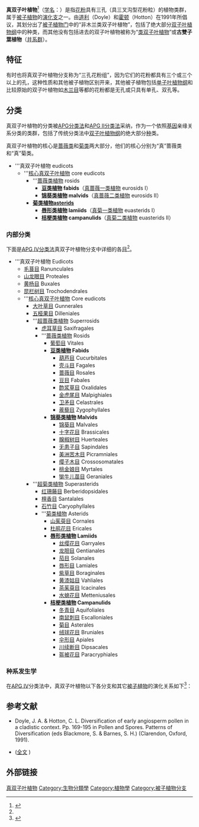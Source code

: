 {{Automatic taxobox
| taxon = Eudicots
| fossil_range = {{fossil range|早白垩纪|现今|早[[白垩纪|白垩纪]] - [[全新世|全新世]]}}
| image = Kornblume.jpeg
| image_caption = [[矢車菊|矢車菊]] ''Centaurea cyanus''
| subdivision_ranks = [[演化支|演化支]]
| subdivision =
*[[毛茛目|毛茛目]] Ranunculales
*[[山龙眼目|山龙眼目]] Proteales
*[[黄杨目|黄杨目]] Buxales
*[[昆栏树目|昆栏树目]] Trochodendrales
*[[核心真双子叶植物|核心真双子叶植物]] Core eudicots
**[[大叶草目|大叶草目]] Gunnerales
**[[虎耳草目|虎耳草目]] Saxifragales
**[[五桠果目|五桠果目]] Dilleniales
**[[红珊藤目|红珊藤目]] Berberidopsidales
**[[檀香目|檀香目]] Santalales
**[[石竹目|石竹目]] Caryophyllales
**[[蔷薇类植物|蔷薇类植物]] Rosids
**[[菊类植物|菊类植物]] Asterids
}}
'''真双子叶植物'''<ref>{{Cite web|url=http://terms.naer.edu.tw/detail/2065096/|title=eudicot - 真雙子葉植物|accessdate=2016-10-12|work=terms.naer.edu.tw|deadurl=yes|archiveurl=https://web.archive.org/web/20161012225537/http://terms.naer.edu.tw/detail/2065096/|archivedate=2016-10-12}}</ref>（[[学名|学名]]：{{lang|la|eudicots}}）是指[[花粉|花粉]]具有三孔（具三叉沟型花粉粒）的植物类群，属于[[被子植物|被子植物]]的[[演化支|演化支]]之一。由[[道利|道利]]（Doyle）和[[霍顿|霍顿]]（Hotton）在1991年所倡议，其划分出了[[被子植物门|被子植物门]]中的“非木兰类双子叶植物”，包括了绝大部分[[双子叶植物纲|双子叶植物纲]]中的种类，而其他没有包括进去的双子叶植物被称为“[[类双子叶植物|类双子叶植物]]”或'''古雙子葉植物'''（[[并系群|并系群]]）。

== 特征 ==
有时也将真双子叶植物分支称为“三孔花粉组”，因为它们的花粉都具有三个或三个以上的孔，这种性质和其他被子植物区别开来，其他被子植物包括[[单子叶植物纲|单子叶植物纲]]和比较原始的双子叶植物如[[木兰目|木兰目]]等都的花粉都是无孔或只具有单孔、双孔等。

== 分类 ==
真双子叶植物的分类被[[APG分类法|APG分类法]]和[[APG_II分类法|APG II分类法]]采纳，作为一个依照[[基因|基因]]亲缘关系分类的类群，包括了传统分类法中[[双子叶植物纲|双子叶植物纲]]的绝大部分[[种|种]]类。

真双子叶植物的核心是[[蔷薇类|蔷薇类]]和[[菊类|菊类]]两大部分，他们的核心分别为“真”蔷薇类和“真”菊类。

*'''真双子叶植物 eudicots
**'''[[核心真双子叶植物|核心真双子叶植物]] core eudicots
***'''[[蔷薇类植物|蔷薇类植物]] rosids
****'''[[豆类植物|豆类植物]] fabids'''（[[I类真蔷薇分支|真蔷薇一类植物]] eurosids I）
****'''[[锦葵类植物|锦葵类植物]] malvids'''（[[II类真蔷薇分支|真蔷薇二类植物]] eurosids II）
*** ''' [[菊类植物|菊类植物]]asterids'''
****'''[[唇形类植物|唇形类植物]] lamiids'''（[[I类真菊分支|真菊一类植物]] euasterids I）
****'''[[桔梗类植物|桔梗类植物]] campanulids'''（[[II类真菊分支|真菊二类植物]] euasterids II）

=== 内部分类 ===
下面是[[APG_IV分类法|APG IV分类法]]真双子叶植物分支中详细的各[[目_(生物)|目]]<ref name="apgiv"/>。
* '''真双子叶植物 Eudicots
** [[毛茛目|毛茛目]] Ranunculales
** [[山龙眼目|山龙眼目]] Proteales
** [[黄杨目|黄杨目]] Buxales
** [[昆栏树目|昆栏树目]] Trochodendrales
** '''[[核心真双子叶植物|核心真双子叶植物]] Core eudicots
*** [[大叶草目|大叶草目]] Gunnerales
*** [[五桠果目|五桠果目]] Dilleniales
*** '''[[超蔷薇类植物|超蔷薇类植物]] Superrosids
**** [[虎耳草目|虎耳草目]] Saxifragales
**** '''[[蔷薇类植物|蔷薇类植物]] Rosids
***** [[葡萄目|葡萄目]] Vitales
***** '''[[豆类植物|豆类植物]] Fabids'''
****** [[葫芦目|葫芦目]] Cucurbitales
****** [[壳斗目|壳斗目]] Fagales
****** [[蔷薇目|蔷薇目]] Rosales
****** [[豆目|豆目]] Fabales
****** [[酢浆草目|酢浆草目]] Oxalidales
****** [[金虎尾目|金虎尾目]] Malpighiales
****** [[卫矛目|卫矛目]] Celastrales
****** [[蒺藜目|蒺藜目]] Zygophyllales
***** '''[[锦葵类植物|锦葵类植物]] Malvids'''
****** [[锦葵目|锦葵目]] Malvales
****** [[十字花目|十字花目]] Brassicales
****** [[腺椒树目|腺椒树目]] Huerteales
****** [[无患子目|无患子目]] Sapindales
****** [[美洲苦木目|美洲苦木目]] Picramniales
****** [[缨子木目|缨子木目]] Crossosomatales
****** [[桃金娘目|桃金娘目]] Myrtales
****** [[牻牛儿苗目|牻牛儿苗目]] Geraniales
*** '''[[超菊类植物|超菊类植物]] Superasterids
**** [[红珊藤目|红珊藤目]] Berberidopsidales
**** [[檀香目|檀香目]] Santalales
**** [[石竹目|石竹目]] Caryophyllales
**** '''[[菊类植物|菊类植物]] Asterids
***** [[山茱萸目|山茱萸目]] Cornales
***** [[杜鹃花目|杜鹃花目]] Ericales
***** '''[[唇形类植物|唇形类植物]] Lamiids'''
****** [[丝缨花目|丝缨花目]] Garryales
****** [[龙胆目|龙胆目]] Gentianales
****** [[茄目|茄目]] Solanales
****** [[唇形目|唇形目]] Lamiales
****** [[紫草目|紫草目]] Boraginales
****** [[黄漆姑目|黄漆姑目]] Vahliales
****** [[茶茱萸目|茶茱萸目]] Icacinales
****** [[水螅花目|水螅花目]] Metteniusales
***** '''[[桔梗类植物|桔梗类植物]] Campanulids'''
****** [[冬青目|冬青目]] Aquifoliales
****** [[南鼠刺目|南鼠刺目]] Escalloniales
****** [[菊目|菊目]] Asterales
****** [[绒球花目|绒球花目]] Bruniales
****** [[伞形目|伞形目]] Apiales
****** [[川续断目|川续断目]] Dipsacales
****** [[盔被花目|盔被花目]] Paracryphiales

=== 种系发生学 ===
在[[APG_IV|APG IV]]分类法中，真双子叶植物以下各分支和其它[[被子植物|被子植物]]的演化关系如下<ref name="apgiv">{{Cite journal |last=Angiosperm Phylogeny Group |year=2016 |title=An update of the Angiosperm Phylogeny Group classification for the orders and families of flowering plants: APG IV |journal=Botanical Journal of the Linnean Society |volume=181 |issue=1 |pages=1–20 |url=http://onlinelibrary.wiley.com/doi/10.1111/boj.12385/epdf |format=PDF |accessdate=2016-04-10 |doi=10.1111/boj.12385 |archive-date=2016-12-16 |archive-url=https://web.archive.org/web/20161216145923/http://onlinelibrary.wiley.com/doi/10.1111/boj.12385/epdf |dead-url=no }}</ref>：
{{分支|style=font-size:90%; line-height:90%|标1=[[被子植物|被子植物]]
|1={{分支|2=[[无油樟目|无油樟目]]
|1={{分支|2=[[睡莲目|睡莲目]]
|1={{分支|2=[[木兰藤目|木兰藤目]]
|标1=[[核心被子植物|核心被子植物]]
|1={{分支|2={{分支|[[木兰类|木兰类]]|[[金粟兰目|金粟兰目]]}}
|1={{分支|1={{分支|2=[[金鱼藻目|金鱼藻目]]|标1='''真双子叶植物'''
|1={{分支|1={{分支|1={{分支|1={{分支
|标1=[[核心真双子叶植物|核心真双子叶植物]]
|1={{分支
|1={{分支
|1={{分支
|1={{分支
|1={{分支|[[菊类|菊类]]|[[石竹目|石竹目]]}}
|2=[[檀香目|檀香目]]}}
|2=[[红珊藤目|红珊藤目]]}}
|2={{分支|[[蔷薇类|蔷薇类]]|[[虎耳草目|虎耳草目]]}}
|标1=[[超菊类|超菊类]]|标2=[[超蔷薇类|超蔷薇类]]
|3=[[五桠果目|五桠果目]]}}
|2=[[大叶草目|大叶草目]]}}
|2=[[黄杨目|黄杨目]]}}
|2=[[昆栏树目|昆栏树目]]}}
|2=[[山龙眼目|山龙眼目]]}}
|2=[[毛茛目|毛茛目]]}}
}}
|2=[[单子叶植物|单子叶植物]]
}}}}}}}}}}}}

== 参考文献 ==
{{reflist}}
{{reflistH}}
*Doyle, J. A. & Hotton, C. L. Diversification of early angiosperm pollen in a cladistic context. Pp. 169-195 in Pollen and Spores. Patterns of Diversification (eds Blackmore, S. & Barnes, S. H.) (Clarendon, Oxford, 1991).
*{{cite journal|author = Walter S. Judd and Richard G. Olmstead|year = 2004|title = A survey of tricolpate (eudicot) phylogenetic relationships|journal = American Journal of Botany| volume = 91|pages = 1627-1644}} ([http://www.amjbot.org/cgi/content/full/91/10/1627 全文] {{Wayback|url=http://www.amjbot.org/cgi/content/full/91/10/1627 |date=20090808231456 }} )
{{reflistF}}

== 外部链接 ==
{{commonscat|eudicots}}
{{APWeb|Eudicots|3=ranunculales}}

{{Taxonbar}}

[[Category:真双子叶植物|]]
[[Category:生物分類學|Category:生物分類學]]
[[Category:植物學|Category:植物學]]
[[Category:被子植物分支|Category:被子植物分支]]